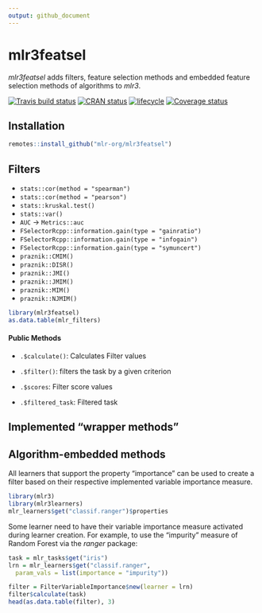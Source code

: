 ```yaml
---
output: github_document
---
```


# mlr3featsel

_mlr3featsel_ adds filters, feature selection methods and embedded feature selection methods of algorithms to _mlr3_.

[![Travis build status](https://travis-ci.org/mlr-org/mlr3featsel.svg?branch=master)](https://travis-ci.org/mlr-org/mlr3featsel)
[![CRAN status](https://www.r-pkg.org/badges/version/mlr3featsel)](https://cran.r-project.org/package=mlr3featsel)
[![lifecycle](https://img.shields.io/badge/lifecycle-experimental-orange.svg)](https://www.tidyverse.org/lifecycle/#experimental)
[![Coverage status](https://codecov.io/gh/mlr-org/mlr3featsel/branch/master/graph/badge.svg)](https://codecov.io/github/mlr-org/mlr3featsel?branch=master)

## Installation

```r
remotes::install_github("mlr-org/mlr3featsel")
```

## Filters

* `stats::cor(method = "spearman")`
* `stats::cor(method = "pearson")`
* `stats::kruskal.test()`
* `stats::var()`
* `AUC` -> `Metrics::auc`
* `FSelectorRcpp::information.gain(type = "gainratio")`
* `FSelectorRcpp::information.gain(type = "infogain")`
* `FSelectorRcpp::information.gain(type = "symuncert")`
* `praznik::CMIM()`
* `praznik::DISR()`
* `praznik::JMI()`
* `praznik::JMIM()`
* `praznik::MIM()`
* `praznik::NJMIM()`

```r
library(mlr3featsel)
as.data.table(mlr_filters)
```


#### Public Methods

* `.$calculate()`: Calculates Filter values
* `.$filter()`: filters the task by a given criterion

* `.$scores`: Filter score values
* `.$filtered_task`: Filtered task

## Implemented "wrapper methods"

## Algorithm-embedded methods

All learners that support the property "importance" can be used to create a filter based on their respective implemented variable importance measure.

```r
library(mlr3)
library(mlr3learners)
mlr_learners$get("classif.ranger")$properties
```

Some learner need to have their variable importance measure activated during learner creation.
For example, to use the "impurity" measure of Random Forest via the _ranger_ package:

```r
task = mlr_tasks$get("iris")
lrn = mlr_learners$get("classif.ranger", 
  param_vals = list(importance = "impurity"))

filter = FilterVariableImportance$new(learner = lrn)
filter$calculate(task)
head(as.data.table(filter), 3)
```
